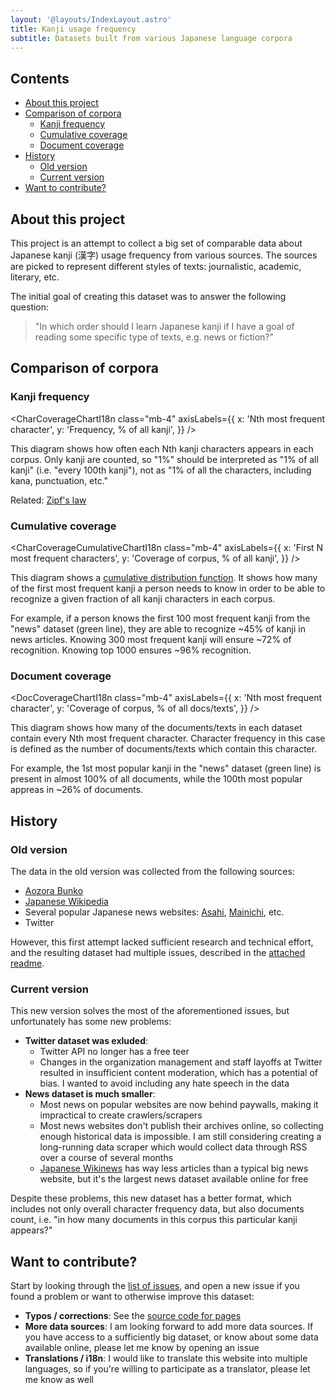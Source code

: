 ```yaml
---
layout: '@layouts/IndexLayout.astro'
title: Kanji usage frequency
subtitle: Datasets built from various Japanese language corpora
---
```


## Contents

- [About this project](#about-this-project)
- [Comparison of corpora](#comparison-of-corpora)
  - [Kanji frequency](#kanji-frequency)
  - [Cumulative coverage](#cumulative-coverage)
  - [Document coverage](#document-coverage)
- [History](#history)
  - [Old version](#old-version)
  - [Current version](#current-version)
- [Want to contribute?](#want-to-contribute)

## About this project

This project is an attempt to collect a big set of comparable data
about Japanese kanji (漢字) usage frequency from various sources.
The sources are picked to represent different styles of texts:
journalistic, academic, literary, etc.

The initial goal of creating this dataset was to answer the following question:

> "In which order should I learn Japanese kanji if I have a goal
> of reading some specific type of texts, e.g. news or fiction?"

## Comparison of corpora

### Kanji frequency


<CharCoverageChartI18n
  class="mb-4"
  axisLabels={{
    x: 'Nth most frequent character',
    y: 'Frequency, % of all kanji',
  }}
/>

This diagram shows how often each Nth kanji characters appears in each corpus.
Only kanji are counted, so "1%" should be interpreted as "1% of all kanji"
(i.e. "every 100th kanji"), not as "1% of all the characters,
including kana, punctuation, etc."

Related: [Zipf's law](https://en.wikipedia.org/wiki/Zipf%27s_law)

### Cumulative coverage


<CharCoverageCumulativeChartI18n
  class="mb-4"
  axisLabels={{
    x: 'First N most frequent characters',
    y: 'Coverage of corpus, % of all kanji',
  }}
/>

This diagram shows a
[cumulative distribution function](https://en.wikipedia.org/wiki/Cumulative_distribution_function).
It shows how many of the first most frequent kanji a person needs to know
in order to be able to recognize a given fraction of all kanji characters
in each corpus.

For example, if a person knows the first 100 most frequent kanji from
the "news" dataset (green line), they are able to recognize ~45% of kanji
in news articles. Knowing 300 most frequent kanji will ensure ~72% of
recognition. Knowing top 1000 ensures ~96% recognition.

### Document coverage


<DocCoverageChartI18n
  class="mb-4"
  axisLabels={{
    x: 'Nth most frequent character',
    y: 'Coverage of corpus, % of all docs/texts',
  }}
/>

This diagram shows how many of the documents/texts in each dataset contain
every Nth most frequent character. Character frequency in this case is defined
as the number of documents/texts which contain this character.

For example, the 1st most popular kanji in the "news" dataset (green line)
is present in almost 100% of all documents, while the 100th most popular
appreas in ~26% of documents.

## History

### Old version

The data in the old version was collected from the following sources:

- [Aozora Bunko](https://www.aozora.gr.jp/)
- [Japanese Wikipedia](https://ja.wikipedia.org/)
- Several popular Japanese news websites:
  [Asahi](https://www.asahi.com/),
  [Mainichi](https://mainichi.jp/), etc.
- Twitter

However, this first attempt lacked sufficient research and technical effort,
and the resulting dataset had multiple issues, described in the
[attached readme](https://github.com/scriptin/kanji-frequency/tree/master/data2015/README.md).

### Current version

This new version solves the most of the aforementioned issues,
but unfortunately has some new problems:

- **Twitter dataset was exluded**:
  - Twitter API no longer has a free teer
  - Changes in the organization management and staff layoffs at Twitter
    resulted in insufficient content moderation, which has a potential
    of bias. I wanted to avoid including any hate speech in the data
- **News dataset is much smaller**:
  - Most news on popular websites are now behind paywalls,
    making it impractical to create crawlers/scrapers
  - Most news websites don't publish their archives online,
    so collecting enough historical data is impossible.
    I am still considering creating a long-running data scraper which
    would collect data through RSS over a course of several months
  - [Japanese Wikinews](https://ja.wikinews.org/) has way
    less articles than a typical big news website, but it's the largest
    news dataset available online for free

Despite these problems, this new dataset has a better format,
which includes not only overall character frequency data,
but also documents count, i.e. "in how many documents
in this corpus this particular kanji appears?"

## Want to contribute?

Start by looking through the
[list of issues](https://github.com/scriptin/kanji-frequency/issues),
and open a new issue if you found a problem or want to otherwise
improve this dataset:

- **Typos / corrections**: See the
  [source code for pages](https://github.com/scriptin/kanji-frequency/tree/master/src/pages)
- **More data sources**: I am looking forward to add more data sources.
  If you have access to a sufficiently big dataset, or know about some data
  available online, please let me know by opening an issue
- **Translations / i18n**: I would like to translate this website
  into multiple languages, so if you're willing to participate
  as a translator, please let me know as well
